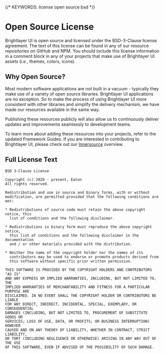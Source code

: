
{/* KEYWORDS: license open source bsd  */}

# Open Source License

Brightlayer UI is open source and licensed under the BSD-3-Clause license agreement. The text of this license can be found in any of our resource repositories on GitHub and NPM. You should include this license information in a comment block in any of your projects that make use of Brightlayer UI assets (i.e., themes, colors, icons).

## Why Open Source?

Most modern software applications are not built in a vacuum - typically they make use of a variety of open source libraries. Brightlayer UI applications are no exception. So to make the process of using Brightlayer UI more consistent with other libraries and simplify the delivery mechanism, we have made our resources available in the same way.

Publishing these resources publicly will also allow us to continuously deliver updates and improvements seamlessly to development teams.

To learn more about adding these resources into your projects, refer to the updated Framework Guides.
If you are interested in contributing to Brightlayer UI, please check out our [Innersource](/community/innersourcing) overview.

## Full License Text

```
BSD 3-Clause License

Copyright (c) 2020 - present, Eaton
All rights reserved.

Redistribution and use in source and binary forms, with or without
modification, are permitted provided that the following conditions are met:

* Redistributions of source code must retain the above copyright notice, this
  list of conditions and the following disclaimer.

* Redistributions in binary form must reproduce the above copyright notice,
  this list of conditions and the following disclaimer in the documentation
  and / or other materials provided with the distribution.

* Neither the name of the copyright holder nor the names of its
  contributors may be used to endorse or promote products derived from
  this software without specific prior written permission.

THIS SOFTWARE IS PROVIDED BY THE COPYRIGHT HOLDERS AND CONTRIBUTORS "AS IS"
AND ANY EXPRESS OR IMPLIED WARRANTIES, INCLUDING, BUT NOT LIMITED TO, THE
IMPLIED WARRANTIES OF MERCHANTABILITY AND FITNESS FOR A PARTICULAR PURPOSE ARE
DISCLAIMED. IN NO EVENT SHALL THE COPYRIGHT HOLDER OR CONTRIBUTORS BE LIABLE
FOR ANY DIRECT, INDIRECT, INCIDENTAL, SPECIAL, EXEMPLARY, OR CONSEQUENTIAL
DAMAGES (INCLUDING, BUT NOT LIMITED TO, PROCUREMENT OF SUBSTITUTE GOODS OR
SERVICES; LOSS OF USE, DATA, OR PROFITS; OR BUSINESS INTERRUPTION) HOWEVER
CAUSED AND ON ANY THEORY OF LIABILITY, WHETHER IN CONTRACT, STRICT LIABILITY,
OR TORT (INCLUDING NEGLIGENCE OR OTHERWISE) ARISING IN ANY WAY OUT OF THE USE
OF THIS SOFTWARE, EVEN IF ADVISED OF THE POSSIBILITY OF SUCH DAMAGE.
```

